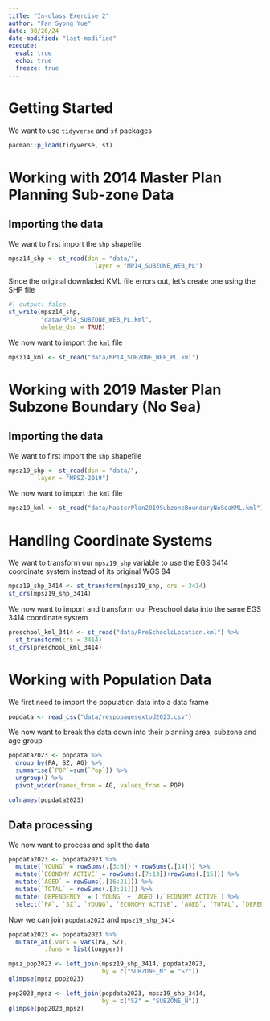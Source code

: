 ```yaml
---
title: "In-class Exercise 2"
author: "Fan Syong Yue"
date: 08/26/24
date-modified: "last-modified"
execute:
  eval: true
  echo: true
  freeze: true
---
```


# Getting Started

We want to use `tidyverse` and `sf` packages

```r
pacman::p_load(tidyverse, sf)
```

# Working with 2014 Master Plan Planning Sub-zone Data

## Importing the data

We want to first import the `shp` shapefile

```r
mpsz14_shp <- st_read(dsn = "data/",
                        layer = "MP14_SUBZONE_WEB_PL")
```

Since the original downladed KML file errors out, let's create one using the SHP file

```r
#| output: false
st_write(mpsz14_shp,
         "data/MP14_SUBZONE_WEB_PL.kml",
         delete_dsn = TRUE)
```

We now want to import the `kml` file

```r
mpsz14_kml <- st_read("data/MP14_SUBZONE_WEB_PL.kml")
```

# Working with 2019 Master Plan Subzone Boundary (No Sea)

## Importing the data

We want to first import the `shp` shapefile

```r
mpsz19_shp <- st_read(dsn = "data/",
        layer = "MPSZ-2019")
```

We now want to import the `kml` file

```r
mpsz19_kml <- st_read("data/MasterPlan2019SubzoneBoundaryNoSeaKML.kml")
```

# Handling Coordinate Systems
We want to transform our `mpsz19_shp` variable to use the EGS 3414 coordinate system instead of its original WGS 84
```r
mpsz19_shp_3414 <- st_transform(mpsz19_shp, crs = 3414)
st_crs(mpsz19_shp_3414)
```

We now want to import and transform our Preschool data into the same EGS 3414 coordinate system
```r
preschool_kml_3414 <- st_read("data/PreSchoolsLocation.kml") %>%
  st_transform(crs = 3414)
st_crs(preschool_kml_3414)
```
# Working with Population Data
We first need to import the population data into a data frame
```r
popdata <- read_csv("data/respopagesextod2023.csv")
```

We now want to break the data down into their planning area, subzone and age group
```r
popdata2023 <- popdata %>%
  group_by(PA, SZ, AG) %>%
  summarise(`POP`=sum(`Pop`)) %>%
  ungroup() %>%
  pivot_wider(names_from = AG, values_from = POP)

colnames(popdata2023)
```
## Data processing
We now want to process and split the data
```r
popdata2023 <- popdata2023 %>%
  mutate(`YOUNG` = rowSums(.[3:6]) + rowSums(.[14])) %>%
  mutate(`ECONOMY ACTIVE` = rowSums(.[7:13])+rowSums(.[15])) %>%
  mutate(`AGED` = rowSums(.[16:21])) %>%
  mutate(`TOTAL` = rowSums(.[3:21])) %>%
  mutate(`DEPENDENCY` = (`YOUNG` + `AGED`)/`ECONOMY ACTIVE`) %>%
  select(`PA`, `SZ`, `YOUNG`, `ECONOMY ACTIVE`, `AGED`, `TOTAL`, `DEPENDENCY`)
```
Now we can join `popdata2023` and `mpsz19_shp_3414`
```r
popdata2023 <- popdata2023 %>%
  mutate_at(.vars = vars(PA, SZ), 
          .funs = list(toupper))
```

```r
mpsz_pop2023 <- left_join(mpsz19_shp_3414, popdata2023,
                          by = c("SUBZONE_N" = "SZ"))
glimpse(mpsz_pop2023)
```
```r
pop2023_mpsz <- left_join(popdata2023, mpsz19_shp_3414,
                          by = c("SZ" = "SUBZONE_N"))
glimpse(pop2023_mpsz)
```
